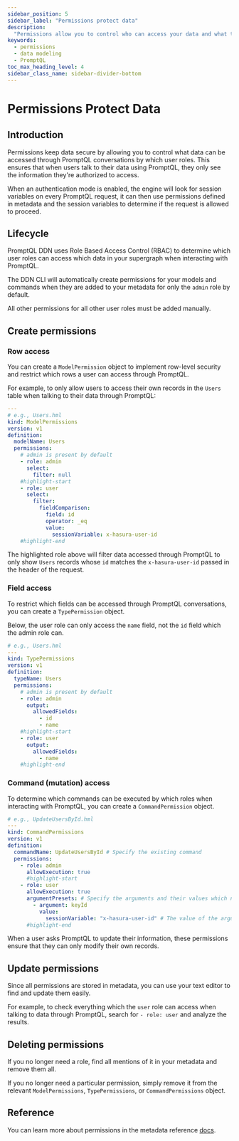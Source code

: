```yaml
---
sidebar_position: 5
sidebar_label: "Permissions protect data"
description:
  "Permissions allow you to control who can access your data and what they can do with it when using PromptQL."
keywords:
  - permissions
  - data modeling
  - PromptQL
toc_max_heading_level: 4
sidebar_class_name: sidebar-divider-bottom
---
```


# Permissions Protect Data

## Introduction

Permissions keep data secure by allowing you to control what data can be accessed through PromptQL conversations by
which user roles. This ensures that when users talk to their data using PromptQL, they only see the information they're
authorized to access.

When an authentication mode is enabled, the engine will look for session variables on every PromptQL request, it can
then use permissions defined in metadata and the session variables to determine if the request is allowed to proceed.

## Lifecycle

PromptQL DDN uses Role Based Access Control (RBAC) to determine which user roles can access which data in your
supergraph when interacting with PromptQL.

The DDN CLI will automatically create permissions for your models and commands when they are added to your metadata for
only the `admin` role by default.

All other permissions for all other user roles must be added manually.

## Create permissions

### Row access

You can create a `ModelPermission` object to implement row-level security and restrict which rows a user can access
through PromptQL.

For example, to only allow users to access their own records in the `Users` table when talking to their data through
PromptQL:

```yaml title=""
---
# e.g., Users.hml
kind: ModelPermissions
version: v1
definition:
  modelName: Users
  permissions:
    # admin is present by default
    - role: admin
      select:
        filter: null
    #highlight-start
    - role: user
      select:
        filter:
          fieldComparison:
            field: id
            operator: _eq
            value:
              sessionVariable: x-hasura-user-id
    #highlight-end
```

The highlighted role above will filter data accessed through PromptQL to only show `Users` records whose `id` matches
the `x-hasura-user-id` passed in the header of the request.

### Field access

To restrict which fields can be accessed through PromptQL conversations, you can create a `TypePermission` object.

Below, the user role can only access the `name` field, not the `id` field which the admin role can.

```yaml title="The user role can only access their name field:"
# e.g., Users.hml
---
kind: TypePermissions
version: v1
definition:
  typeName: Users
  permissions:
    # admin is present by default
    - role: admin
      output:
        allowedFields:
          - id
          - name
    #highlight-start
    - role: user
      output:
        allowedFields:
          - name
    #highlight-end
```

### Command (mutation) access

To determine which commands can be executed by which roles when interacting with PromptQL, you can create a
`CommandPermission` object.

```yaml title="In this example, we'll make it so a user can update their own record:"
# e.g., UpdateUsersById.hml
---
kind: CommandPermissions
version: v1
definition:
  commandName: UpdateUsersById # Specify the existing command
  permissions:
    - role: admin
      allowExecution: true
      #highlight-start
    - role: user
      allowExecution: true
      argumentPresets: # Specify the arguments and their values which need to be passed to the command
        - argument: keyId
          value:
            sessionVariable: "x-hasura-user-id" # The value of the argument must equal the session variable
      #highlight-end
```

When a user asks PromptQL to update their information, these permissions ensure that they can only modify their own
records.

## Update permissions

Since all permissions are stored in metadata, you can use your text editor to find and update them easily.

For example, to check everything which the `user` role can access when talking to data through PromptQL, search for
`- role: user` and analyze the results.

## Deleting permissions

If you no longer need a role, find all mentions of it in your metadata and remove them all.

If you no longer need a particular permission, simply remove it from the relevant `ModelPermissions`, `TypePermissions`,
or `CommandPermissions` object.

## Reference

You can learn more about permissions in the metadata reference [docs](/reference/metadata-reference/permissions.mdx).
